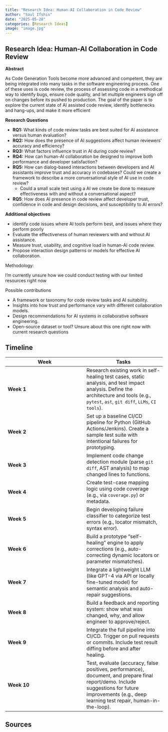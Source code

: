 ```yaml
---
title: "Research Idea: Human-AI Collaboration in Code Review"
author: "Saul Ifshin"
date: "2025-05-28"
categories: [Research Ideas]
image: "image.jpg"
---
```

## **Research Idea: Human-AI Collaboration in Code Review**

**Abstract**

As Code Generation Tools become more advanced and competent, they are being integrated into many tasks in the software engineering process. One of these uses is code review, the process of assessing code in a methodical way to identify bugs, ensure code quality, and let multiple engineers sign off on changes before its pushed to production. The goal of the paper is to explore the current state of AI assisted code review, identify bottlenecks and hang-ups, and make it more efficient

**Research Questions**

- **RQ1:** What kinds of code review tasks are best suited for AI assistance versus human evaluation?
- **RQ2:** How does the presence of AI suggestions affect human reviewers’ accuracy and efficiency?
- **RQ3:** What factors influence trust in AI during code review?
- **RQ4:** How can human-AI collaboration be designed to improve both performance and developer satisfaction?
- **RQ5:** How can dialog-based interactions between developers and AI assistants improve trust and accuracy in codebases? Could we create a framework to describe a more conversational style of AI use in code review?
    - Could a small scale test using a AI we create be done to measure effectiveness with and without a conversational aspect?
- **RQ5**: How does AI presence in code review affect developer trust, confidence in code and design decisions,  and susceptibility to AI errors?

**Additional objectives**

- identify code issues where AI tools perform best, and issues where they perform poorly
- Evaluate the effectiveness of human reviewers with and without AI assistance.
- Measure trust, usability, and cognitive load in human-AI code review.
- Propose interaction design patterns or models for effective AI collaboration.

Methodology:

I'm currently unsure how we could conduct testing with our limited resources right now

Possible contributions

- A framework or taxonomy for code review tasks and AI suitability.
- Insights into how trust and performance vary with different collaboration models.
- Design recommendations for AI systems in collaborative software engineering.
- Open-source dataset or tool? Unsure about this one right now with current research questions

## Timeline

| Week | Tasks |
| --- | --- |
| **Week 1** | Research existing work in self-healing test cases, static analysis, and test impact analysis. Define the architecture and tools (e.g., `pytest`, `ast`, `git diff`, `LLMs`, `CI tools`). |
| **Week 2** | Set up a baseline CI/CD pipeline for Python (GitHub Actions/Jenkins). Create a sample test suite with intentional failures for prototyping. |
| **Week 3** | Implement code change detection module (parse `git diff`, AST analysis) to map changed lines to functions. |
| **Week 4** | Create test-case mapping logic using code coverage (e.g., via `coverage.py`) or metadata. |
| **Week 5** | Begin developing failure classifier to categorize test errors (e.g., locator mismatch, syntax error). |
| **Week 6** | Build a prototype "self-healing" engine to apply corrections (e.g., auto-correcting dynamic locators or parameter mismatches). |
| **Week 7** | Integrate a lightweight LLM (like GPT-4 via API or locally fine-tuned model) for semantic analysis and auto-repair suggestions. |
| **Week 8** | Build a feedback and reporting system: show what was changed, why, and allow engineer to approve/reject. |
| **Week 9** | Integrate the full pipeline into CI/CD. Trigger on pull requests or commits. Include test result diffing before and after healing. |
| **Week 10** | Test, evaluate (accuracy, false positives, performance), document, and prepare final report/demo. Include suggestions for future improvements (e.g., deep learning test repair, human-in-the-loop). |

## **Sources**